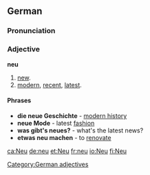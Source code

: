 ==German==
===Pronunciation===
{{IPA|[nɔy]}}
===Adjective===
'''neu'''
# [[new]].
# [[modern]], [[recent]], [[latest]].

====Phrases====
* '''die neue Geschichte''' - [[modern history]]
* '''neue Mode''' - latest [[fashion]]
* '''was gibt's neues?''' - what's the latest news?
* '''etwas neu machen''' - to [[renovate]]

[[Category:German adjectives]]

[[ca:Neu]]
[[de:neu]]
[[et:Neu]]
[[fr:neu]]
[[io:Neu]]
[[fi:Neu]]